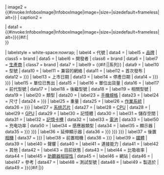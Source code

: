 {{Infobox
| bodyclass  = hproduct
| title      = {{{name|<includeonly>{{PAGENAMEBASE}}</includeonly>}}}
| titleclass = fn

| image = {{#invoke:InfoboxImage|InfoboxImage|image={{{logo|}}}|size={{{logosize|}}}|sizedefault=frameless|alt={{{logoalt|}}}}}

| image2   = {{#invoke:InfoboxImage|InfoboxImage|image={{{image|}}}|size={{{imagesize|}}}|sizedefault=frameless|alt={{{alt|}}}}}
| caption2 = {{{caption|}}}

| data1    = {{#invoke:InfoboxImage|InfoboxImage|image={{{image2|}}}|size={{{imagesize2|}}}|sizedefault=frameless|alt={{{imagealt2|}}}}}{{#if:{{{caption2|}}}|<br><span style="padding:0.2em 0;">{{{caption2|}}}</span>}}

| labelstyle = white-space:nowrap;
| label4  = 代號
| data4   = {{{codename|}}}
| label5  = [[品牌]]
| class5  = brand
| data5   = {{{brand|}}}
| label6  = 開發者
| class6  = brand
| data6   = {{{developer|}}}
| label7  = [[各國手機製造商列表|生產商]]
| class7  = brand
| data7   = {{{manufacturer|}}}
| label9  = {{#if:{{{serieslabel|}}}|{{{serieslabel}}}|系列}}
| data9   = {{{series|}}}
| label10 = 型號
| data10  = {{{modelnumber|}}}
| label11 = 兼容的網絡
| data11  = {{{networks|}}}
| label12 = 首次發布
| data12  = {{{released|{{{releasedate|}}}}}}
| label13 = 上市日期
| data13  = {{{available|}}}
| label14 = 停產日期
| data14  = {{{discontinuation_date|{{{discontinued|{{{Discontinued|}}} }}} }}}
| label15 = 單位已售出
| data15  = {{{unitssold|}}}
| label16 = 單位出貨量
| data16  = {{{unitsshipped|}}}
| label17 = 前代型號
| data17  = {{{predecessor|}}}
| label18 = 後繼型號
| data18  = {{{successor|}}}
| label19 = 相關型號
| data19  = {{{related|}}}
| label20 = 類型
| data20  = {{{type|}}}
| label23 = [[手機規格]]
| data23  = {{{form|}}}
| label24 = 尺寸
| data24  = {{{size|{{{dimensions|}}}}}}
| label25 = 重量
| data25  = {{{weight|}}}
| label26 = [[行動作業系統|作業系統]]
| data26  = {{{operatingsystem|{{{os|}}}}}}
| label27 = [[系统芯片]]
| data27  = {{{soc|}}}
| label28 = [[中央處理器|CPU]]
| data28  = {{{cpu|}}}
| label29 = [[圖形處理器|GPU]]
| data29  = {{{gpu|}}}
| label30 = 記憶體
| data30  = {{{memory|}}}
| label31 = 儲存空間
| data31  = {{{storage|}}}
| label32 = [[移动存储|記憶卡槽]]
| data32  = {{{memory_card|}}}
| label33 = [[電池]]
| data33  = {{{battery|}}}
| label50 = 充电功率
| data50  = {{{inputpower|}}}
| label34 = 感應器類型
| data34  = {{{input|}}}
| label35 = 顯示器
| data35  = {{{display|{{{screen|{{{Screen|}}} }}} }}}
| label36 = 延伸顯示器
| data36  = {{{external_display|{{{ext_display|{{{exterior_screen|{{{ext_screen|}}} }}} }}} }}}
| label37 = 後置[[照相手機|相機]]
| data37  = {{{rear_camera|{{{camera|}}} }}}
| label38 = 前置相機
| data38  = {{{front_camera|{{{2nd_camera|}}} }}}
| label39 = [[可攜式媒體播放器|媒體]]
| data39  = {{{media|}}}
| label40 = 聲響
| data40  = {{{sound|}}}
| label41 = 連接能力
| data41  = {{{connectivity|}}}
| label42 = 其他
| data42  = {{{other|}}}
| label43 = 目前狀態
| data43  = {{{status|}}}
| label44 = 比吸收率
| data44  = {{{sar|}}}
| label45 = [[助聽器#電話兼容性|助聽器相容性]]
| data45  = {{{hac|}}}
| label46 = 網站
| data46  = {{{website|}}}
| label47 = 參考
| data47  = {{{references|}}}
| label48 = 測試型號
| data48  = {{{test_mode|}}}
| label49 = 製造於
| data49  = {{{country|}}}
}}{{#if:{{{slogan|}}}|{{main other|[[Category:手机信息框使用标语字段的页面]]}}}}<noinclude>
{{Documentation}}
<!-- Add categories and interwikis to the /doc subpage, not here! -->
</noinclude>